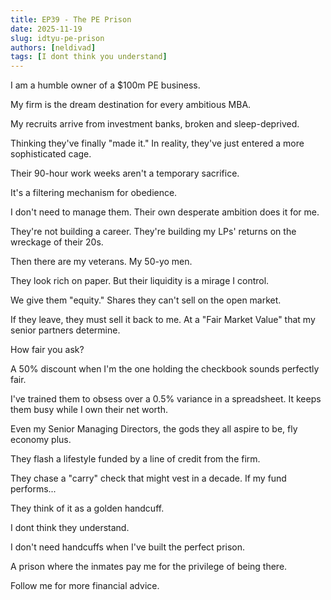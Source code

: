 ```yaml
---
title: EP39 - The PE Prison
date: 2025-11-19
slug: idtyu-pe-prison
authors: [neldivad]
tags: [I dont think you understand]
---
```


I am a humble owner of a $100m PE business.

My firm is the dream destination for every ambitious MBA.

My recruits arrive from investment banks, broken and sleep-deprived.

Thinking they've finally "made it." In reality, they've just entered a more sophisticated cage.

Their 90-hour work weeks aren't a temporary sacrifice.

It's a filtering mechanism for obedience.

I don't need to manage them. Their own desperate ambition does it for me.

They're not building a career. They're building my LPs' returns on the wreckage of their 20s.

<!--truncate-->

Then there are my veterans. My 50-yo men.

They look rich on paper. But their liquidity is a mirage I control.

We give them "equity." Shares they can't sell on the open market.

If they leave, they must sell it back to me. At a "Fair Market Value" that my senior partners determine.

How fair you ask? 

A 50% discount when I'm the one holding the checkbook sounds perfectly fair.

I've trained them to obsess over a 0.5% variance in a spreadsheet. It keeps them busy while I own their net worth.

Even my Senior Managing Directors, the gods they all aspire to be, fly economy plus.

They flash a lifestyle funded by a line of credit from the firm. 

They chase a "carry" check that might vest in a decade. If my fund performs...

They think of it as a golden handcuff.

I dont think they understand.

I don't need handcuffs when I've built the perfect prison.

A prison where the inmates pay me for the privilege of being there. 

Follow me for more financial advice.

